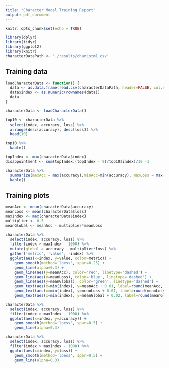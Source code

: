```yaml
---
title: "Character Model Training Report"
output: pdf_document
---
```


```r
knitr::opts_chunk$set(echo = TRUE)

library(dplyr)
library(tidyr)
library(ggplot2)
library(knitr)
characterDataPath <- './results/charLstm1.csv'

```

## Training data

```r
loadCharacterData <- function() {
  data <- as.data.frame(read.csv(characterDataPath, header=FALSE, col.names=c('epoch', 'accuracy', 'loss', 'rate', 'minibatch')))
  data$index <- as.numeric(rownames(data))
  data
}

characterData <- loadCharacterData()

top10 <- characterData %>%
  select(index, accuracy, loss) %>%
  arrange(desc(accuracy), desc(loss)) %>%
  head(10)

top10 %>%
  kable()
```

```r
topIndex <- max(characterData$index)
disappointment <- sum(topIndex:(topIndex - 9)/top10$index)/10 -1

characterData %>%
  summarize(maxAcc = max(accuracy),minAcc=min(accuracy), maxLoss = max(loss), minLoss=min(loss), epochs=max(index), disappointment=disappointment) %>%
  kable()
```




## Training plots

```r
meanAcc <- mean(characterData$accuracy)
meanLoss <- mean(characterData$loss)
maxIndex <- max(characterData$index)
multiplier <- 0.5
meanGlobal <- meanAcc - multiplier*meanLoss

characterData %>%
  select(index, accuracy, loss) %>%
  filter(index > maxIndex - 1000) %>%
  mutate(global = accuracy - multiplier*loss) %>%
  gather('metric', 'value', -index) %>%
  ggplot(aes(x=index, y=value, color=metric)) +
    geom_smooth(method='loess', span=0.25) +
    geom_line(alpha=0.3) +
    geom_line(aes(y=meanAcc), color='red', linetype='dashed') +
    geom_line(aes(y=meanLoss), color='blue', linetype='dashed') +
    geom_line(aes(y=meanGlobal), color='green', linetype='dashed') +
    geom_text(aes(x=min(index), y=meanAcc + 0.01, label=round(meanAcc, 3)), angle=0, hjust="left", size=4.2, fontface="plain", color="grey") +
    geom_text(aes(x=min(index), y=meanLoss + 0.01, label=round(meanLoss, 3)), angle=0, hjust="left", size=4.2, fontface="plain", color="grey") +
    geom_text(aes(x=min(index), y=meanGlobal + 0.02, label=round(meanGlobal, 3)), angle=0, hjust="left", size=4.2, fontface="plain", color="grey")
```


```r
characterData %>%
  select(index, accuracy, loss) %>%
  filter(index > maxIndex - 1000) %>%
  ggplot(aes(x=index, y=accuracy)) +
    geom_smooth(method='loess', span=0.5) +
    geom_line(alpha=0.3)
```

```r
characterData %>%
  select(index, accuracy, loss) %>%
  filter(index > maxIndex - 1000) %>%
  ggplot(aes(x=index, y=loss)) +
    geom_smooth(method='loess', span=0.5) +
    geom_line(alpha=0.3)
```